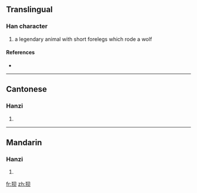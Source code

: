 {{also|狽}}
==Translingual==

===Han character===
{{Han char|rn=94|rad=犬|as=04|sn=7|four=|canj=大竹月人 (KHBO)}}

# a legendary animal with short forelegs which rode a wolf

====References====
* {{Han ref|kx=0708.021|hdz=21336.060|uh=72C8|ud=29384}}

----

==Cantonese==

===Hanzi===
{{yue-hanzi|jyut=|y=bui3|tra=狽}}

# {{defn|Cantonese|sort=犬04}}

----

==Mandarin==

===Hanzi===
{{cmn-hanzi|tra=狽|pin=[[bèi]] ([[bei4]])|wg=pei<sup>4</sup>}}

# {{defn|Mandarin|sort=犬04}}

[[fr:狈]]
[[zh:狈]]